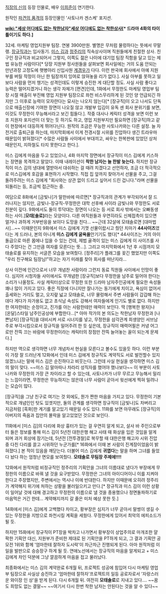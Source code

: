 [[직장의 신]]의 등장 인물로, 배우 [[이희준]]이 연기한다.

원작인 [[파견의 품격]]의 등장인물인 '사토나카 겐스케' 포지션.

'''[[wiki:"세상 어디에도 없는 착한남자"세상 어디에도 없는 착한상사]][* 드라마 4화의 타이틀이기도 하다.]'''

32세. 마케팅 영업지원부 팀장. 연봉 3900만원. 별명은 무처럼 물렁하다는 뜻에서 무말랭. [[장규직]]과는 입사동기. [[미스 김]]과 [[정주리]]의 직속상사이며 직원들에게 친절한 상사. 친구인 장규직과 비교되어서 그렇지, 이쪽도 젊은 나이에 대기업 팀장 직함을 달고 있는 제법 유능한 사람이다[* 당장 지원부 정사원들을 살펴보면 회사일에는 거의 도움 안되는 만년과장 고정도에 햇병아리 신입사원 [[계경우]]가 다다. 이런 판국에 회사에서 아예 지원부를 버릴 작정이 아닌 한 팀장까지 잉여로 앉혀놓을 리가 없다.]. 사실 아부를 못하고 일보다 사람을 먼저 챙기는 성격인데도 이렇게 승진한 게 대단할 정도. 사실 사람 좋다고 능력은 떨어지겠거니 하는 생각 자체가 [편견]인데, 1화에서 무정한도 마케팅 영업부 팀장 시절 매출이 부진해 영업 지원부 팀장으로 좌천 비스무리하게 된 것인 양 언급되긴 하지만 그 이후로 능력이 모자란다는 묘사는 나오지 않는다[* [장규직]이 오고 나서도 단독으로 매출신장에 기여한 장면이 나오질 않고 개발부 입김이 유독 센 회사 분위기를 보면, 이것도 무정한이 무능해서라고 보긴 힘들다.]. 작중 대사나 케릭터 성격을 보면 이런 보조 지원자 포지션이 더 맞는 듯 하기도 하고, 영업 지원부지만 필요하면 [장규직]하고 같이 현장에서 대등하게 뛰어다닌다. 원작의 조금은 무능한 사토나카와는 다른 설정. 늘 자전거로 출퇴근을 하는데, 마지막회에서 이게 전경시절 시위를 진압하다 생긴 트라우마 때문임이 밝혀졌다[* 수많은 사람들 사이에서 부대끼고, 싸우는 한복판에 있었던 상처 때문인지, 지하철도 타지 못한다고 한다.].

미스 김에게 마음을 두고 있었으나, 4화 마지막 장면에서 장규직이 미스 김에게 키스하는 장면을 목격하고 말았다. 이때 내레이션이 '''착한 남자는 늘 한발 늦는다.'''
하지만 장규직이 미스 김의 냉대에 열받아서 대쉬하는 걸 때려 치겠다고 선언하자, 조금 더 적극적으로 미스김에게 호감을 표현하기 시작했다. 직접 집 앞까지 찾아가서 선물을 주고, 그걸 돌려주려는 미스 김에게 "회사와는 상관 없이 드리고 싶어서 드린 겁니다."라며 선물을 되돌리는 등, 조금씩 접근하는 중. 

여담으로 8화에서 [금빛나]가 말한바에 따르면[* 장규직과의 관계가 부각되어서 잘 드러나지는 않지만, 금빛나-장규직-무정한은 대학 선후배 사이라 금빛나와 무정한도 서로 친분이 깊다. 9화에서도 둘이 투닥대는 장면이 나오는 등 서로 회사 밖에서는 오빠동생 하는 사이.]'''모태[솔로]'''라는 모양이다. 다른 여직원들과 우연히라도 신체접촉이 있으면 얼거나 과하게 거부반응을 보이다 도망을 친다... ~~근데 32살에 모태솔로면 [대마법사]...~~ 이때문인지 9화에서 미스 김에게 기껏 선물이랍시고 줬던 치마가 '''44사이즈'''였다는 게 드러나, 본의 아니게 '''미스 김에게 굴욕을'''안기기도 했다[* 44사이즈는 거의 아이돌급으로 마른 몸에나 입을 수 있는 건데, 제법 골격이 있는 미스 김에게 이 사이즈를 사다 주었다는 건 그만큼 여자를 모른다는 뜻...]. 그리고 마지막화에서 1년 후 시점까지 모태솔로를 유지하는 서글픈 모습을 보여줬다. [정주리]가 플래그를 꽂긴 했었지만 이쪽도 "우리 친구해요 팀장님!"하고는 자기 미래를 찾아 회사를 떠난지라...

상사 이전에 인간으로서 너무 개념찬 사람이라 그런지 동료 직원들 사이에서 인망이 좋다. 심지어 시청자들 사이에서도 무개념한 [장규직]보다 무정한을 남주로 밀어야 한다는 소리가 나올정도. 사실 캐릭터상으로 무정한 또한 드라마 남자주인공에게 필요한 속성들 꽤나 많이 가지고 있다. 좋은 직장에 다니지만 잘나가는 동기에게 치이고, 욕심이 없어서 출세와는 거리도 멀고, 오지랖 넓고 모태솔로, 너무 물렁해서 주변 사람들이 갑갑해 하는데다 게다가 자가용도 없고 초식남 속성도 강해서 여자들에게 인기도 별로 없다. 하지만 한 여자한테는 순정이고, 진가를 아는 사람한테만 매력이 보인다. 딱 [행복한 왕자]나 [온달]스타일 남주인공상에 부합한다...[* 아마 작가의 본 의도는 착한남자 무정한과 [나쁜남자] [장규직]을 대비시켜 서로 시너지를 넣고, 무정한을 삼각관계 희생양인 서브남주로 부각시킴으로서 장규직을 밀어주려 한 듯 싶은데, 장규직이 매력어필은 커녕 어그로만 잔뜩 끄는 바람에 무정한이라는 캐릭터의 장점만 잔뜩 늘어놓는 꼴이 되는게 문제다.] 

하지만 역으로 생각하면 너무 개념차서 현실을 모른다고 볼수도 있을듯 하다. 이런 부분이 가장 잘 드러난게 12화에서 인데 미스 김에게 정규직도 계약직도 서로 발전할수 있지 않겠느냐는 말에 미스 김은 순진하다고 비웃는다. 그런데 사실 현실을 생각하면 미스 김의 말이 맞다. ~~미스 김 말마따나 차라리 성직자를 했어야 했나보다~~ 이 부분이 사토나카와 무정한의 가장 큰 차이라고 할 수 있는데, 사토나카가 너무 무르고 무능해서 밀리는 느낌이라면, 무정한은 무능하지는 않은데 너무 사람이 곧아서 윗선에게 찍혀 밀려나는 모습이 많다.

[장규직]을 그냥 친구로 여기는 것 외에도, 뭔가 짠한 마음을 가지고 있다. 무정한이 기본적으로 개념인인 탓도 있겟지만, 둘의 관계를 생각하면 장규직이 [금빛나]도 차버리고 지금처럼 [흑화]한 계기를 알고있기 때문일 수도 있다. 11화를 보면 아무래도 [장규직]의 아버지의 죽음과 집안의 몰락을 알고있었던 것으로 보인다.

11화에서 [미스 김]의 다리에 화상 흉터가 있는 걸 우연히 알게 되고, 살사 바 주인으로부터 들은 정보를 통해 미스 김이 5년전 대한은행 해고 사태 때 화상을 입은 것임을 알게 되며 과거 회상에 잠기는데, 5년전 [전투경찰]로 복무할 때 대한은행 해고자 시위 진압 중 다친 다리를 끌고 시위하던 누군가를[* 16화에서 이때 본 사람이 진계장이었음이 밝혀졌다.] 본 적이 있음을 깨닫는다. 더불어 미스 김에게 '''귀엽다'''는 말을 하며 그녀를 들었다 놨다 하는 엄청난 면모를 보여줬다. '''모태솔로 무팀장 주제에!!!!'''

12화에서 원작처럼 비정규직인 정주리의 기획안을 그녀의 이름대로 냈다가 부장에게 무정한의 이름으로 바꿔 낼 것을 요구받았다. 무정한은 그녀의 아이디어이니 이를 지켜야 한다고 주장했지만, 주변에서는 역시나 이에 반대한다. 하지만 이때문에 오히려 정주리가 계약해지 위기에 처하는 상황을 불러일으키고 만다.[* 장규직과 미스 김이 이런 상황이 일어날 것에 대해 경고하고 무정한의 이름으로 낼 것을 종용했으나 정면돌파하기로 마음먹은 거긴 한데... 계약해지까지 갈 줄은 미처 예상 못한 듯.]

14화에서 [미스 김]에게 고백했다 차이고, 황부장은 심지가 너무 곧아서 말썽이 생길 수 있는 무정한을 지방으로 좌천시킬 계획을 세웠다. 무정한에게 있어서 최악의 에피소드가 될 듯.

하지만 15화에서 장규직이 PT장을 박차고 나가면서 황부장이 상업주의로 마개조한 얄팍한 기획안 대신, 지원부가 준비한 제대로 된 기획안을 PT하게 되고, 그 결과 기획안 공모전 1위와 함께 '엄마한테 잘하자 도시락'이 차근차근 진행되게 된다. 아마 원작처럼 이 일을 발판으로 승승장구 하게 될 듯. 연애노선에서는 장규직의 마음을 알게되고 + 미스 김에게 차인 덕분에 그냥 깔끔하게 마음을 접고 물러났다.

최종화에서는 미스 김의 계약완료 6개월 뒤, 프로젝트 성공에 힘입어 다시 마케팅 영업부 팀장으로 사실상 승진하고 '엄마한테 잘하자'프로젝트의 일등 공로자로서 '자랑스러운 와이장 인 상'을 받게 된다. 다시 6개월 뒤. 여전히 '''모태솔로'''로 지내고 있다…. ~~꿈도 희망도 없는 결말~~ ~~여기서 다시 한번 착한 남자는 안된다는 것을 알 수 있다~~
